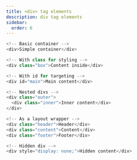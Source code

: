```yaml
---
title: <div> tag elements
description: div tag elements 
sidebar:
  order: 6
---
```


```js
<!-- Basic container -->
<div>Simple container</div>

<!-- With class for styling -->
<div class="box">Content inside</div>

<!-- With id for targeting -->
<div id="main">Main content</div>

<!-- Nested divs -->
<div class="outer">
  <div class="inner">Inner content</div>
</div>

<!-- As a layout wrapper -->
<div class="header">Header</div>
<div class="content">Content</div>
<div class="footer">Footer</div>

<!-- Hidden div -->
<div style="display: none;">Hidden content</div>
```

